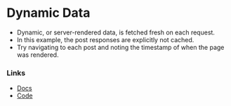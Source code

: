 # Dynamic Data

- Dynamic, or server-rendered data, is fetched fresh on each request.
- In this example, the post responses are explicitly not cached.
- Try navigating to each post and noting the timestamp of when the page
  was rendered.

### Links

- [Docs](https://nextjs.org/docs/app/building-your-application/data-fetching/fetching#dynamic-data-fetching)
- [Code](https://github.com/vercel/next-app-router-playground/tree/main/app/ssr)
